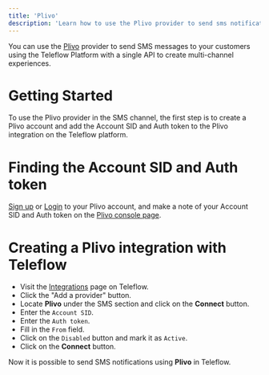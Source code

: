 ```yaml
---
title: 'Plivo'
description: 'Learn how to use the Plivo provider to send sms notifications using Teleflow'
---
```


You can use the [Plivo](https://www.plivo.com/) provider to send SMS messages to your customers using the Teleflow Platform with a single API to create multi-channel experiences.

# Getting Started

To use the Plivo provider in the SMS channel, the first step is to create a Plivo account and add the Account SID and Auth token to the Plivo integration on the Teleflow platform.

# Finding the Account SID and Auth token

[Sign up](https://console.plivo.com/accounts/register/) or [Login](https://console.plivo.com/accounts/login/) to your Plivo account, and make a note of your Account SID and Auth token on the [Plivo console page](https://console.plivo.com/dashboard/).

# Creating a Plivo integration with Teleflow

- Visit the [Integrations](https://web.teleflow.khulnasoft.com/integrations?utm_campaign=docs-sms-plivo) page on Teleflow.
- Click the "Add a provider" button.
- Locate **Plivo** under the SMS section and click on the **Connect** button.
- Enter the `Account SID`.
- Enter the `Auth token`.
- Fill in the `From` field.
- Click on the `Disabled` button and mark it as `Active`.
- Click on the **Connect** button.

Now it is possible to send SMS notifications using **Plivo** in Teleflow.